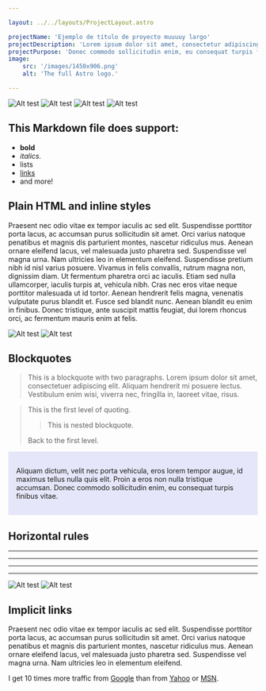 ```yaml
---

layout: ../../layouts/ProjectLayout.astro

projectName: 'Ejemplo de título de proyecto muuuuy largo'
projectDescription: 'Lorem ipsum dolor sit amet, consectetur adipiscing elit. Aliquam dictum, velit nec porta vehicula, eros lorem tempor augue, id maximus tellus nulla quis elit.'
projectPurpose: 'Donec commodo sollicitudin enim, eu consequat turpis finibus vitae. Nulla rutrum ante non ex viverra bibendum. Proin porta elementum pellentesque. Mauris id venenatis augue.'
image:
    src: '/images/1450x906.png'
    alt: 'The full Astro logo.'

---
```


![Alt test](../../images/1280x800.png)
![Alt test](../../images/1280x720.png)
![Alt test](../../images/1280x768.png)
![Alt test](../../images/1280x800.png)


<div class="content-right">

## This Markdown file does support:

- **bold**
- _italics._
- lists
- [links](#)
- and more!

## Plain HTML and inline styles

Praesent nec odio vitae ex tempor iaculis ac sed elit. Suspendisse porttitor porta lacus, ac accumsan purus sollicitudin sit amet. Orci varius natoque penatibus et magnis dis parturient montes, nascetur ridiculus mus. Aenean ornare eleifend lacus, vel malesuada justo pharetra sed. Suspendisse vel magna urna. Nam ultricies leo in elementum eleifend. Suspendisse pretium nibh id nisl varius posuere. Vivamus in felis convallis, rutrum magna non, dignissim diam. Ut fermentum pharetra orci ac iaculis. Etiam sed nulla ullamcorper, iaculis turpis at, vehicula nibh. Cras nec eros vitae neque porttitor malesuada ut id tortor. Aenean hendrerit felis magna, venenatis vulputate purus blandit et. Fusce sed blandit nunc. Aenean blandit eu enim in finibus. Donec tristique, ante suscipit mattis feugiat, dui lorem rhoncus orci, ac fermentum mauris enim at felis.

</div>

![Alt test](../../images/1280x800.png)
![Alt test](../../images/1280x800.png)


<div class="content-left">

## Blockquotes

> This is a blockquote with two paragraphs. Lorem ipsum dolor sit amet,
> consectetuer adipiscing elit. Aliquam hendrerit mi posuere lectus.
> Vestibulum enim wisi, viverra nec, fringilla in, laoreet vitae, risus.

> This is the first level of quoting.
>
> > This is nested blockquote.
>
> Back to the first level.
> 


<div style="padding: 1rem; background-color: lavender;">
    <p>Aliquam dictum, velit nec porta vehicula, eros lorem tempor augue, id maximus tellus nulla quis elit. Proin a eros non nulla tristique accumsan. Donec commodo sollicitudin enim, eu consequat turpis finibus vitae.</p>
</div>

## Horizontal rules

* * *

***

*****

- - -

</div>


![Alt test](../../images/1280x720.png)
![Alt test](../../images/1280x720.png)


<div class="content-center">

## Implicit links

Praesent nec odio vitae ex tempor iaculis ac sed elit. Suspendisse porttitor porta lacus, ac accumsan purus sollicitudin sit amet. Orci varius natoque penatibus et magnis dis parturient montes, nascetur ridiculus mus. Aenean ornare eleifend lacus, vel malesuada justo pharetra sed. Suspendisse vel magna urna. Nam ultricies leo in elementum eleifend.

I get 10 times more traffic from [Google][] than from
[Yahoo][] or [MSN][].

  [google]: http://google.com/        "Google"
  [yahoo]:  http://search.yahoo.com/  "Yahoo Search"
  [msn]:    http://search.msn.com/    "MSN Search"

</div>
